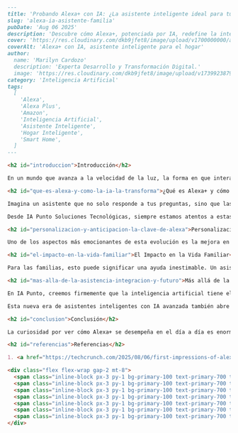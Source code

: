```markdown
---
title: 'Probando Alexa+ con IA: ¿La asistente inteligente ideal para tu familia?'
slug: 'alexa-ia-asistente-familia'
pubDate: 'Aug 06 2025'
description: 'Descubre cómo Alexa+, potenciada por IA, redefine la interacción con asistentes inteligentes, ofreciendo personalización avanzada y anticipación de necesidades para la vida familiar.'
cover: 'https://res.cloudinary.com/dkb9jfet8/image/upload/v1700000000/alexa_ai_familia.jpg'
coverAlt: 'Alexa+ con IA, asistente inteligente para el hogar'
author:
  name: 'Marilyn Cardozo'
  description: 'Experta Desarrollo y Transformación Digital.'
  image: 'https://res.cloudinary.com/dkb9jfet8/image/upload/v1739923879/marilyn_s2mi4a.png'
category: 'Inteligencia Artificial'
tags:
  [
    'Alexa',
    'Alexa Plus',
    'Amazon',
    'Inteligencia Artificial',
    'Asistente Inteligente',
    'Hogar Inteligente',
    'Smart Home',
  ]
---

<h2 id="introduccion">Introducción</h2>

En un mundo que avanza a la velocidad de la luz, la forma en que interactuamos con la tecnología está en constante evolución. Hace unos años, la idea de hablarle a un dispositivo y que este nos entendiera parecía cosa de ciencia ficción. Hoy, gracias a asistentes digitales como Alexa, es parte de nuestro día a día. Pero, ¿y si te dijéramos que lo que conocíamos hasta ahora es solo el principio? La llegada de <strong>Alexa+</strong>, la versión mejorada y potenciada por inteligencia artificial de Amazon, promete cambiar radicalmente esa interacción, llevándola a un nivel mucho más personal e intuitivo.

<h2 id="que-es-alexa-y-como-la-ia-la-transforma">¿Qué es Alexa+ y cómo la IA la transforma?</h2>

Imagina un asistente que no solo responde a tus preguntas, sino que las entiende en su contexto. Un asistente que puede mantener una conversación fluida, recordar detalles de interacciones pasadas y anticiparse a tus necesidades. Eso es precisamente lo que Alexa+ se propone lograr con su avanzada IA. Ya no se trata de dar órdenes simples como "pon música" o "dime el tiempo". Ahora, el foco está en la capacidad de la IA para procesar lenguaje natural de una manera mucho más sofisticada, permitiendo diálogos complejos y consultas matizadas que antes eran impensables.

Desde IA Punto Soluciones Tecnológicas, siempre estamos atentos a estas innovaciones que marcan un antes y un después. La promesa de Alexa+ es que la interacción sea tan natural como hablar con otra persona. Esto significa que podemos esperar una comprensión más profunda de nuestras intenciones, incluso cuando no las expresemos de la manera más directa. Por ejemplo, si le dices "Me apetece algo ligero para cenar", Alexa+ podría sugerirte recetas específicas basadas en tus preferencias anteriores o en la disponibilidad de ingredientes que sabe que tienes en casa, en lugar de darte una lista genérica. La clave está en la capacidad de la IA para aprender y adaptarse a ti.

<h2 id="personalizacion-y-anticipacion-la-clave-de-alexa">Personalización y Anticipación: La Clave de Alexa+</h2>

Uno de los aspectos más emocionantes de esta evolución es la mejora en la personalización. Alexa+ no solo recordará tus gustos musicales o tus programas favoritos; podrá aprender tus rutinas, tus hábitos de sueño o incluso tu estado de ánimo general a través de tus interacciones. Esto le permitiría, por ejemplo, ajustar la iluminación de tu casa automáticamente al anochecer, o sugerirte una meditación guiada si detecta que has tenido un día estresante. La experiencia se vuelve mucho más proactiva y menos reactiva, lo que significa que el asistente no solo espera tus comandos, sino que se anticipa a lo que podrías necesitar.

<h2 id="el-impacto-en-la-vida-familiar">El Impacto en la Vida Familiar</h2>

Para las familias, esto puede significar una ayuda inestimable. Un asistente que entiende las peculiaridades de cada miembro del hogar, que puede diferenciar entre las solicitudes de un niño y las de un adulto, y que puede gestionar múltiples agendas y preferencias sin esfuerzo. Imagina decirle a Alexa+ "Vamos a tener una noche de cine familiar" y que ella sepa qué tipo de películas le gustan a cada quien, atenúe las luces, ponga el sonido envolvente y hasta te sugiera dónde pedir palomitas, todo en un solo intercambio de palabras.

<h2 id="mas-alla-de-la-asistencia-integracion-y-futuro">Más allá de la Asistencia: Integración y Futuro</h2>

En IA Punto, creemos firmemente que la inteligencia artificial tiene el poder de transformar no solo nuestros dispositivos, sino la forma en que vivimos y trabajamos. Las capacidades de Alexa+ son un claro ejemplo de cómo la IA puede hacer nuestras vidas más cómodas, eficientes y, francamente, más mágicas. Estamos viendo cómo estos asistentes dejan de ser simples herramientas para convertirse en verdaderos compañeros digitales, capaces de simplificar tareas complejas y de enriquecer nuestra vida diaria de formas que apenas estamos empezando a imaginar.

Esta nueva era de asistentes inteligentes con IA avanzada también abre un sinfín de posibilidades para la integración con otros sistemas del hogar conectado. La capacidad de Alexa+ para entender el contexto y mantener conversaciones complejas la convierte en un cerebro aún más potente para tu hogar inteligente, permitiendo una coordinación más fluida entre todos tus dispositivos, desde el termostato hasta la cerradura de la puerta.

<h2 id="conclusion">Conclusión</h2>

La curiosidad por ver cómo Alexa+ se desempeña en el día a día es enorme. Promete llevar la interacción con la tecnología a un nivel de fluidez y naturalidad que redefine lo que esperamos de nuestros asistentes digitales. Estamos al borde de una nueva forma de convivencia con la inteligencia artificial, donde la tecnología no solo obedece, sino que comprende, anticipa y enriquece. Y en IA Punto Soluciones Tecnológicas, nos emociona ser parte de esta revolución, ofreciendo soluciones que aprovechan el poder de la IA para transformar negocios y vidas.

<h2 id="referencias">Referencias</h2>

1. <a href="https://techcrunch.com/2025/08/06/first-impressions-of-alexa-amazons-upgraded-ai-powered-digital-assistant/" target="_blank" rel="noopener noreferrer">TechCrunch: First Impressions of Alexa+, Amazon’s Upgraded AI-Powered Digital Assistant</a>

<div class="flex flex-wrap gap-2 mt-8">
  <span class="inline-block px-3 py-1 bg-primary-100 text-primary-700 text-xs font-semibold rounded-full shadow-sm">Alexa</span>
  <span class="inline-block px-3 py-1 bg-primary-100 text-primary-700 text-xs font-semibold rounded-full shadow-sm">Alexa Plus</span>
  <span class="inline-block px-3 py-1 bg-primary-100 text-primary-700 text-xs font-semibold rounded-full shadow-sm">Amazon</span>
  <span class="inline-block px-3 py-1 bg-primary-100 text-primary-700 text-xs font-semibold rounded-full shadow-sm">Inteligencia Artificial</span>
  <span class="inline-block px-3 py-1 bg-primary-100 text-primary-700 text-xs font-semibold rounded-full shadow-sm">Asistente Inteligente</span>
  <span class="inline-block px-3 py-1 bg-primary-100 text-primary-700 text-xs font-semibold rounded-full shadow-sm">Hogar Inteligente</span>
  <span class="inline-block px-3 py-1 bg-primary-100 text-primary-700 text-xs font-semibold rounded-full shadow-sm">Smart Home</span>
</div>
```
